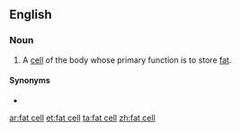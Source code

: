 ==English==

===Noun===
{{en-noun|head=[[fat]] [[cell]]}}
# {{label|en|medicine}} A [[cell]] of the body whose primary function is to store [[fat]].

====Synonyms====
* {{l|en|adipocyte}}

[[ar:fat cell]]
[[et:fat cell]]
[[ta:fat cell]]
[[zh:fat cell]]